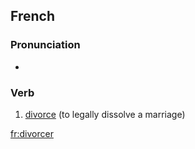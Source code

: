 ==French==

===Pronunciation===
* {{IPA|/di.vɔʁ.se/}}

===Verb===
{{infl|fr|verb}}

# [[divorce]] (to legally dissolve a marriage)

{{tbot entry|French|divorce|2007|December|fr}}

[[fr:divorcer]]